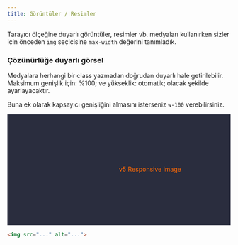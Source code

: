 ```yaml
---
title: Görüntüler / Resimler
---
```


Tarayıcı ölçeğine duyarlı görüntüler, resimler vb. medyaları kullanırken sizler için 
önceden <code>img</code> seçicisine <code>max-width</code> değerini tanımladık.

### Çözünürlüğe duyarlı görsel

Medyalara herhangi bir class yazmadan doğrudan duyarlı hale getirilebilir. 
Maksimum genişlik için: %100; ve yükseklik: otomatik; olacak şekilde ayarlayacaktır.

Buna ek olarak kapsayıcı genişliğini almasını isterseniz <code>w-100</code> verebilirsiniz.

<div class="doc-image-example mt-2">
  <svg class="w-100" width="100%" height="250" xmlns="http://www.w3.org/2000/svg" role="img" aria-label="Placeholder: Responsive image" preserveAspectRatio="xMidYMid slice" focusable="false"><title>Placeholder</title><rect width="100%" height="100%" fill="#2a2d3e"></rect>
    <text x="50%" y="50%" fill="#fd6905" dy=".3em">v5 Responsive image</text>
  </svg>
</div>

```html title="html"
<img src="..." alt="...">
```
